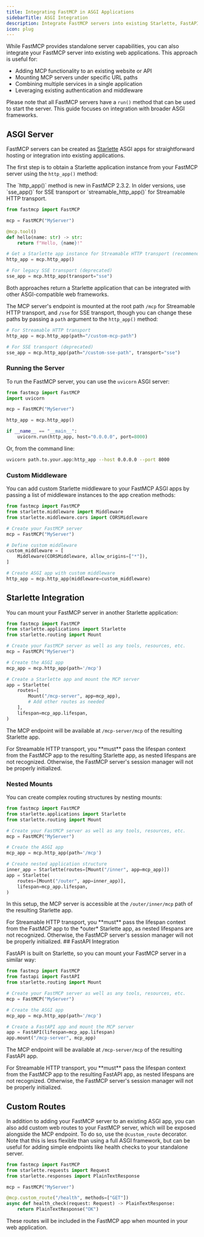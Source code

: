 ```yaml
---
title: Integrating FastMCP in ASGI Applications
sidebarTitle: ASGI Integration
description: Integrate FastMCP servers into existing Starlette, FastAPI, or other ASGI applications
icon: plug
---
```




While FastMCP provides standalone server capabilities, you can also integrate your FastMCP server into existing web applications. This approach is useful for:

- Adding MCP functionality to an existing website or API
- Mounting MCP servers under specific URL paths
- Combining multiple services in a single application
- Leveraging existing authentication and middleware

Please note that all FastMCP servers have a `run()` method that can be used to start the server. This guide focuses on integration with broader ASGI frameworks.

## ASGI Server

FastMCP servers can be created as [Starlette](https://www.starlette.io/) ASGI apps for straightforward hosting or integration into existing applications.

The first step is to obtain a Starlette application instance from your FastMCP server using the `http_app()` method:

<Tip>
The `http_app()` method is new in FastMCP 2.3.2. In older versions, use `sse_app()` for SSE transport or `streamable_http_app()` for Streamable HTTP transport.
</Tip>

```python
from fastmcp import FastMCP

mcp = FastMCP("MyServer")

@mcp.tool()
def hello(name: str) -> str:
    return f"Hello, {name}!"

# Get a Starlette app instance for Streamable HTTP transport (recommended)
http_app = mcp.http_app()

# For legacy SSE transport (deprecated)
sse_app = mcp.http_app(transport="sse")
```

Both approaches return a Starlette application that can be integrated with other ASGI-compatible web frameworks.

The MCP server's endpoint is mounted at the root path `/mcp` for Streamable HTTP transport, and `/sse` for SSE transport, though you can change these paths by passing a `path` argument to the `http_app()` method:

```python
# For Streamable HTTP transport
http_app = mcp.http_app(path="/custom-mcp-path")

# For SSE transport (deprecated)
sse_app = mcp.http_app(path="/custom-sse-path", transport="sse")
```

### Running the Server

To run the FastMCP server, you can use the `uvicorn` ASGI server:

```python
from fastmcp import FastMCP
import uvicorn

mcp = FastMCP("MyServer")

http_app = mcp.http_app()

if __name__ == "__main__":
    uvicorn.run(http_app, host="0.0.0.0", port=8000)
```

Or, from the command line:

```bash
uvicorn path.to.your.app:http_app --host 0.0.0.0 --port 8000
```

### Custom Middleware

<VersionBadge version="2.3.2" />

You can add custom Starlette middleware to your FastMCP ASGI apps by passing a list of middleware instances to the app creation methods:

```python
from fastmcp import FastMCP
from starlette.middleware import Middleware
from starlette.middleware.cors import CORSMiddleware

# Create your FastMCP server
mcp = FastMCP("MyServer")

# Define custom middleware
custom_middleware = [
    Middleware(CORSMiddleware, allow_origins=["*"]),
]

# Create ASGI app with custom middleware
http_app = mcp.http_app(middleware=custom_middleware)
```


## Starlette Integration

<VersionBadge version="2.3.1" />

You can mount your FastMCP server in another Starlette application:

```python
from fastmcp import FastMCP
from starlette.applications import Starlette
from starlette.routing import Mount

# Create your FastMCP server as well as any tools, resources, etc.
mcp = FastMCP("MyServer")

# Create the ASGI app
mcp_app = mcp.http_app(path='/mcp')

# Create a Starlette app and mount the MCP server
app = Starlette(
    routes=[
        Mount("/mcp-server", app=mcp_app),
        # Add other routes as needed
    ],
    lifespan=mcp_app.lifespan,
)
```

The MCP endpoint will be available at `/mcp-server/mcp` of the resulting Starlette app.

<Warning>
For Streamable HTTP transport, you **must** pass the lifespan context from the FastMCP app to the resulting Starlette app, as nested lifespans are not recognized. Otherwise, the FastMCP server's session manager will not be properly initialized.
</Warning>

### Nested Mounts


You can create complex routing structures by nesting mounts:

```python
from fastmcp import FastMCP
from starlette.applications import Starlette
from starlette.routing import Mount

# Create your FastMCP server as well as any tools, resources, etc.
mcp = FastMCP("MyServer")

# Create the ASGI app
mcp_app = mcp.http_app(path='/mcp')

# Create nested application structure
inner_app = Starlette(routes=[Mount("/inner", app=mcp_app)])
app = Starlette(
    routes=[Mount("/outer", app=inner_app)],
    lifespan=mcp_app.lifespan,
)
```

In this setup, the MCP server is accessible at the `/outer/inner/mcp` path of the resulting Starlette app.

<Warning>
For Streamable HTTP transport, you **must** pass the lifespan context from the FastMCP app to the *outer* Starlette app, as nested lifespans are not recognized. Otherwise, the FastMCP server's session manager will not be properly initialized.
</Warning>
## FastAPI Integration

<VersionBadge version="2.3.1" />

FastAPI is built on Starlette, so you can mount your FastMCP server in a similar way:

```python
from fastmcp import FastMCP
from fastapi import FastAPI
from starlette.routing import Mount

# Create your FastMCP server as well as any tools, resources, etc.
mcp = FastMCP("MyServer")

# Create the ASGI app
mcp_app = mcp.http_app(path='/mcp')

# Create a FastAPI app and mount the MCP server
app = FastAPI(lifespan=mcp_app.lifespan)
app.mount("/mcp-server", mcp_app)
```

The MCP endpoint will be available at `/mcp-server/mcp` of the resulting FastAPI app.

<Warning>
For Streamable HTTP transport, you **must** pass the lifespan context from the FastMCP app to the resulting FastAPI app, as nested lifespans are not recognized. Otherwise, the FastMCP server's session manager will not be properly initialized.
</Warning>


## Custom Routes

In addition to adding your FastMCP server to an existing ASGI app, you can also add custom web routes to your FastMCP server, which will be exposed alongside the MCP endpoint. To do so, use the `@custom_route` decorator. Note that this is less flexible than using a full ASGI framework, but can be useful for adding simple endpoints like health checks to your standalone server.

```python
from fastmcp import FastMCP
from starlette.requests import Request
from starlette.responses import PlainTextResponse

mcp = FastMCP("MyServer")

@mcp.custom_route("/health", methods=["GET"])
async def health_check(request: Request) -> PlainTextResponse:
    return PlainTextResponse("OK")
```

These routes will be included in the FastMCP app when mounted in your web application.